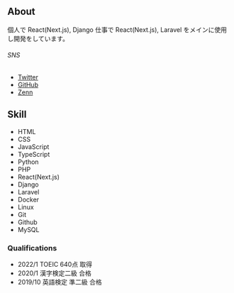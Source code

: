 ## About

個人で React(Next.js), Django 仕事で React(Next.js), Laravel をメインに使用し開発をしています。


###### SNS
* [Twitter](https://twitter.com/haruu_iq)
* [GitHub](https://github.com/haruu8)
* [Zenn](https://zenn.dev/haruu_iq)

## Skill

* HTML
* CSS
* JavaScript
* TypeScript
* Python
* PHP
* React(Next.js)
* Django
* Laravel
* Docker
* Linux
* Git
* Github
* MySQL



### Qualifications

* 2022/1 TOEIC 640点 取得
* 2020/1 漢字検定二級 合格
* 2019/10 英語検定 準二級 合格
